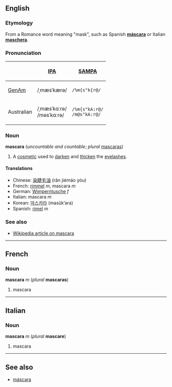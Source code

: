 ==English==
===Etymology===
From a Romance word meaning "mask", such as Spanish '''[[máscara]]''' or Italian '''[[maschera]]'''.

===Pronunciation===
{| border=1 cellpadding=5
! !! [[w:IPA|IPA]] !! [[w:SAMPA|SAMPA]]
|-
! [[GenAm]]
| /ˌmæsˈkærə/ || <tt>/%m{s"k{r@/</tt>
|-
! Australian
| /ˌmæsˈkɑːrə/<br>/məsˈkɑːrə/  || <tt>/%m{s"kA:r@/</tt><br><tt>/m@s"kA:r@/</tt>
|}

===Noun===
'''mascara''' (''uncountable and countable''; ''plural'' [[mascaras]])

# A [[cosmetic]] used to [[darken]] and [[thicken]] the [[eyelash]]es.

====Translations====
*Chinese: [[染睫毛油]] (r‏ǎn jiémáo yóu)
*French: [[rimmel]] ''m'', mascara ''m''
*German: [[Wimperntusche]] ''f''
*Italian: mascara ''m''
*Korean: [[마스카라]] (masŭkʼara)
*Spanish: [[rimel]] ''m''

===See also===
*[[w:Mascara|Wikipedia article on mascara]]

----
==French==
===Noun===
'''mascara''' ''m'' (''plural'' '''mascaras''')

#mascara

----
==Italian==
===Noun===
'''mascara''' ''m'' (''plural'' '''mascare''')

#mascara

----
==See also==
*[[máscara]]